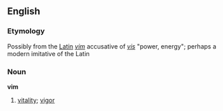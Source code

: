 ==English==
=== Etymology ===
Possibly from the [[Latin]] ''[[vim]]'' accusative of ''[[vis]]'' "power, energy"; perhaps a modern imitative of the Latin

=== Noun ===
'''vim'''
# [[vitality]]; [[vigor]]